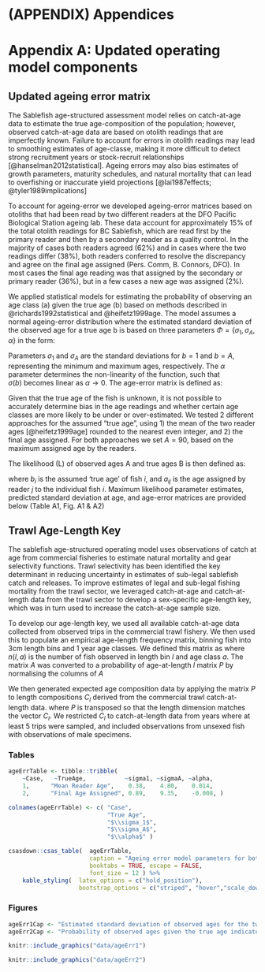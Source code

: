# (APPENDIX) Appendices {-}

# Appendix A: Updated operating model components

## Updated ageing error matrix

The Sablefish age-structured assessment model relies on catch-at-age 
data to estimate the true age-composition of the population; however, 
observed catch-at-age data are based on otolith readings that are 
imperfectly known. Failure to account for errors in otolith readings 
may lead to smoothing estimates of age-classe, making it more 
difficult to detect strong recruitment years or stock-recruit relationships 
[@hanselman2012statistical]. Ageing errors may also bias estimates of 
growth parameters, maturity schedules, and natural mortality that 
can lead to overfishing or inaccurate yield projections 
[@lai1987effects; @tyler1989implications]

To account for ageing-error we developed ageing-error matrices based 
on otoliths that had been read by two different readers at the DFO 
Pacific Biological Station ageing lab. These data account for 
approximately 15\% of the total otolith readings for BC Sablefish, 
which are read first by the primary reader and then by a secondary 
reader as a quality control. In the majority of cases both readers 
agreed (62\%) and in cases where the two readings differ (38\%), both 
readers conferred to resolve the discrepancy and agree on the final 
age assigned (Pers. Comm, B. Connors, DFO). In most cases the final 
age reading was that assigned by the secondary or primary reader (36\%), 
but in a few cases a new age was assigned (2\%).

We applied statistical models for estimating the probability of observing 
an age class (a) given the true age (b) based on methods described in 
@richards1992statistical and @heifetz1999age. The model assumes a 
normal ageing-error distribution where the estimated standard deviation 
of the observed age for a true age b is based on three parameters 
$\Phi = \{ \sigma_1, \sigma_A, \alpha \}$ in the form:

\begin{equation}
\sigma(b) = \left\{
    \begin{array}{ll}
        \sigma_1 + (\sigma_A - \sigma_1) \frac{1 - e^{-\alpha(b - 1)} }{1 - e^{-\alpha(A - 1)}}, & \alpha \neq 0; \\
        \sigma_1 + (\sigma_A - \sigma_1) \frac{b-1}{A-1}, & \alpha = 0.\\
    \end{array} \right.
\end{equation}

Parameters $\sigma_1$ and $\sigma_A$ are the standard deviations for 
$b=1$ and $b=A$, representing the minimum and maximum ages, respectively. 
The $\alpha$ parameter determines the non-linearity of the function, such that  
$\sigma(b)$ becomes linear as $\alpha \rightarrow 0$. The age-error matrix 
is defined as:

\begin{align}
q(a ~|~ b, \Phi) &= \frac{x_{ab}(\Phi)}{\sum_{a = 1}^A x_{ab}(\Phi) }; \\
x_{ab} &= \frac{1}{\sqrt{2\pi}\sigma(b)} e^{-\frac12 \left[ \frac{a-b}{\sigma(b)} \right]^2}.
\end{align}

Given that the true age of the fish is unknown, it is not possible 
to accurately determine bias in the age readings and whether certain 
age classes are more likely to be under or over-estimated. We tested
2 different approaches for the assumed “true age”, using 1) the 
mean of the two reader ages [@heifetz1999age] rounded to the 
nearest even integer, and 2) the final age assigned. For both 
approaches we set $A=90$, based on the maximum assigned age by the 
readers. 


The likelihood (L) of observed ages A and true ages B is then defined 
as:

\begin{equation}
L(A|B) = \prod_{i = 1}^I \prod_{j = 1}^J q(a_{ij} ~|~ b_i \Phi),
\end{equation}

where $b_i$ is the assumed ‘true age’ of fish $i$, and $a_{ij}$ is 
the age assigned by reader $j$ to the individual fish $i$. Maximum 
likelihood parameter estimates, predicted standard deviation at age, and age-error 
matrices are provided below (Table A1, Fig. A1 & A2)


## Trawl Age-Length Key

The sablefish age-structured operating model uses observations
of catch at age from commercial fisheries to estimate natural 
mortality and gear selectivity functions. Trawl selectivity has
been identified the key determinant in reducing uncertainty in
estimates of sub-legal sablefish catch and releases. To improve
estimates of legal and sub-legal fishing mortality from the 
trawl sector, we leveraged catch-at-age and catch-at-length data
from the trawl sector to develop a sex-specific age-length key, 
which was in turn used to increase the catch-at-age sample size.

To develop our age-length key, we used all available catch-at-age
data collected from observed trips in the commercial trawl fishery.
We then used this to populate an empirical age-length frequency 
matrix, binning fish into 3cm length bins and 1 year age classes.
We defined this matrix as
\begin{equation}
A = \left[ a_{l,a} = n(l,a) \right],
\end{equation}
where $n(l,a)$ is the number of fish observed in length bin $l$ 
and age class $a$. The matrix $A$ was converted to a probability 
of age-at-length $l$ matrix $P$ by normalising the columns of $A$
\begin{equation}
P_{l,a} = A_{l,a} / \sum_{a} n(l,a). 
\end{equation}

We then generated expected age composition data by applying the
matrix $P$ to length compositions $C_l$ derived from the
commercial trawl catch-at-length data.
\begin{align}
C_a &= P^T \cdot C_l, \\
\end{align}
where $P$ is transposed so that the length dimension matches
the vector $C_l$. We restricted $C_l$ to catch-at-length data
from years where at least 5 trips were sampled, and included
observations from unsexed fish with observations of male 
specimens.

\newpage


### Tables

```r
ageErrTable <- tibble::tribble( 
    ~Case,   ~TrueAge,           ~sigma1, ~sigmaA, ~alpha, 
    1,      "Mean Reader Age",    0.38,    4.80,    0.014,
    2,      "Final Age Assigned", 0.89,    9.35,    -0.008, )

colnames(ageErrTable) <- c( "Case",
                            "True Age",
                            "$\\sigma_1$",
                            "$\\sigma_A$",
                            "$\\alpha$" )
```

```r
csasdown::csas_table(  ageErrTable,
                       caption = "Ageing error model parameters for both true age cases tested.",
                       booktabs = TRUE, escape = FALSE,
                       font_size = 12 ) %>%
    kable_styling(  latex_options = c("hold_position"),
                    bootstrap_options = c("striped", "hover","scale_down")     )
```


### Figures
```r

ageErr1Cap <- "Estimated standard deviation of observed ages for the two cases considered.."
ageErr2Cap <- "Probability of observed ages given the true age indicated in top right corner of each plot for both cases considered."

```


```r
knitr::include_graphics("data/ageErr1")
```

\newpage

```r
knitr::include_graphics("data/ageErr2")
```

